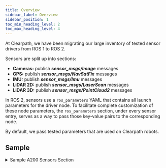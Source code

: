 ```yaml
---
title: Overview
sidebar_label: Overview
sidebar_position: 1
toc_min_heading_level: 2
toc_max_heading_level: 4
---
```


At Clearpath, we have been migrating our large inventory of tested sensor drivers from ROS 1 to ROS 2.

Sensors are split up into sections:

- **Cameras:** publish **_sensor_msgs/Image_** messages
- **GPS:** publish **_sensor_msgs/NavSatFix_** messages
- **IMU:** publish **_sensor_msgs/Imu_** messages
- **LiDAR 2D:** publish **_sensor_msgs/LaserScan_** messages
- **LiDAR 3D:** publish **_sensor_msgs/PointCloud2_** messages

In ROS 2, sensors use a `ros_parameters` YAML that contains all launch parameters for the driver node. To facilitate complete customization of these node parameters, the `ros_parameters` section, under every sensor entry, serves as a way to pass those key-value pairs to the corresponding node.

By default, we pass tested parameters that are used on Clearpath robots.

## Sample

<details><summary>Sample A200 Sensors Section</summary>
<p>

<center>
  <figure>
    <img
      src={require("../../img/husky_mounts_1.png").default}
      width="500"
    />
    <figcaption>Husky A200 with upside down Fath Pivot Mount</figcaption>
  </figure>
</center>

In this sample, we first add the `velodyne_lidar` to the `sensor_arch_mount` by simply changing the parent link.

```yaml
lidar3d:
  - model: velodyne_lidar
    urdf_enabled: true
    launch_enabled: true
    parent: sensor_arch_mount
    xyz: [0.0, 0.0, 0.0]
    rpy: [0.0, 0.0, 0.0]
    ros_parameters:
      velodyne_driver_node:
        frame_id: lidar3d_0_laser
        device_ip: 192.168.131.25
        port: 2368
        model: VLP16
      velodyne_transform_node:
        model: VLP16
        fixed_frame: lidar3d_0_laser
        target_frame: lidar3d_0_laser
```

<center>
  <figure>
    <img
      src={require("../../img/husky_sensors_0.png").default}
      width="500"
    />
    <figcaption>Husky A200 with LiDAR 3D on Sensor Arch</figcaption>
  </figure>
</center>

Next, we will add a `hokuyo_ust` to the **bracket** we added earlier. Since that is the first **bracket**, then it's mounting location will be: `bracket_0_mount`; setting the parent link of the sensor, we get:

```yaml
lidar2d:
  - model: hokuyo_ust
    urdf_enabled: true
    launch_enabled: true
    parent: bracket_0_mount
    xyz: [0.0, 0.0, 0.0]
    rpy: [0.0, 0.0, 0.0]
    ros_parameters:
      urg_node:
        laser_frame_id: lidar2d_0_laser
        ip_address: 192.168.131.20
        ip_port: 10940
        angle_min: -2.356
        angle_max: 2.356
```

<center>
  <figure>
    <img
      src={require("../../img/husky_sensors_1.png").default}
      width="500"
    />
    <figcaption>Husky A200 with LiDAR 2D on D1 Bracket</figcaption>
  </figure>
</center>

For the final step, we will add an `intel_realsense` to the **fath_pivot** mount that we added. Because it is the first **fath_pivot**, it's mounting location will be: `fath_pivot_0_mount`; setting the parent link of the sensor:

```yaml
camera:
  - model: intel_realsense
    urdf_enabled: true
    launch_enabled: true
    parent: fath_pivot_0_mount
    xyz: [0.0, 0.0, 0.0]
    rpy: [0.0, 0.0, 0.0]
    ros_parameters:
      camera:
        camera_name: camera_0
        device_type: d435
        serial_no: '0'
        enable_color: true
        rgb_camera.profile: 640,480,30
        enable_depth: true
        depth_module.profile: 640,480,30
        pointcloud.enable: true
```

<center>
  <figure>
    <img
      src={require("../../img/husky_sensors_2.png").default}
      width="500"
    />
    <figcaption>Husky A200 with Intel RealSense</figcaption>
  </figure>
</center>

Leaving the other sections empty, leaves us with the full sensors section:

```yaml
sensors:
  camera:
    - model: intel_realsense
      urdf_enabled: true
      launch_enabled: true
      parent: fath_pivot_0_mount
      xyz: [0.0, 0.0, 0.0]
      rpy: [0.0, 0.0, 0.0]
      ros_parameters:
        camera:
          camera_name: camera_0
          device_type: d435
          serial_no: '0'
          enable_color: true
          rgb_camera.profile: 640,480,30
          enable_depth: true
          depth_module.profile: 640,480,30
          pointcloud.enable: true
  gps: []
  imu: []
  lidar2d:
    - model: hokuyo_ust
      urdf_enabled: true
      launch_enabled: true
      parent: bracket_0_mount
      xyz: [0.0, 0.0, 0.0]
      rpy: [0.0, 0.0, 0.0]
      ros_parameters:
        urg_node:
          laser_frame_id: lidar2d_0_laser
          ip_address: 192.168.131.20
          ip_port: 10940
          angle_min: -2.356
          angle_max: 2.356
  lidar3d:
    - model: velodyne_lidar
      urdf_enabled: true
      launch_enabled: true
      parent: sensor_arch_mount
      xyz: [0.0, 0.0, 0.0]
      rpy: [0.0, 0.0, 0.0]
      ros_parameters:
        velodyne_driver_node:
          frame_id: lidar3d_0_laser
          device_ip: 192.168.131.25
          port: 2368
          model: VLP16
        velodyne_transform_node:
          model: VLP16
          fixed_frame: lidar3d_0_laser
          target_frame: lidar3d_0_laser

```

</p>
</details>
